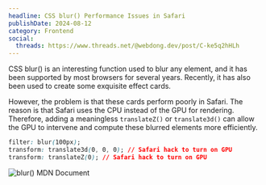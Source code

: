 ```yaml
---
headline: CSS blur() Performance Issues in Safari
publishDate: 2024-08-12
category: Frontend
social:
  threads: https://www.threads.net/@webdong.dev/post/C-ke5q2hHLh
---
```


CSS blur() is an interesting function used to blur any element, and it has been supported by most browsers for several years. Recently, it has also been used to create some exquisite effect cards.

However, the problem is that these cards perform poorly in Safari. The reason is that Safari uses the CPU instead of the GPU for rendering. Therefore, adding a meaningless `translateZ()` or `translate3d()` can allow the GPU to intervene and compute these blurred elements more efficiently.

```css
filter: blur(100px);
transform: translate3d(0, 0, 0); // Safari hack to turn on GPU
transform: translateZ(0); // Safari hack to turn on GPU
```

![blur() MDN Document](blur-example.webp)
